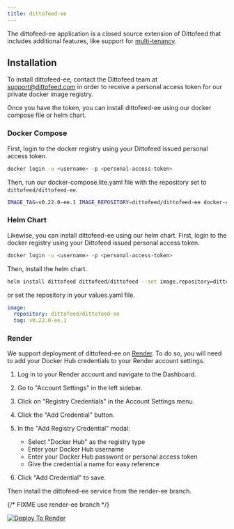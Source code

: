 ```yaml
---
title: dittofeed-ee
---
```


The dittofeed-ee application is a closed source extension of Dittofeed that includes additional features, like support for [multi-tenancy](/deployment/self-hosted/auth-modes/multi-tenant).

## Installation

To install dittofeed-ee, contact the Dittofeed team at [support@dittofeed.com](mailto:support@dittofeed.com) in order to receive a personal access token for our private docker image registry.

Once you have the token, you can install dittofeed-ee using our docker compose file or helm chart.

### Docker Compose

First, login to the docker registry using your Dittofeed issued personal access token.

```bash
docker login -u <username> -p <personal-access-token> 
```

Then, run our docker-compose.lite.yaml file with the repository set to `dittofeed/dittofeed-ee`.

```bash
IMAGE_TAG=v0.22.0-ee.1 IMAGE_REPOSITORY=dittofeed/dittofeed-ee docker-compose -f docker-compose.lite.yaml up -d
```

### Helm Chart

Likewise, you can install dittofeed-ee using our helm chart. First, login to the docker registry using your Dittofeed issued personal access token.

```bash
docker login -u <username> -p <personal-access-token> 
```

Then, install the helm chart.

```bash
helm install dittofeed dittofeed/dittofeed --set image.repository=dittofeed/dittofeed-ee --set image.tag=v0.22.0-ee.1
```

or set the repository in your values.yaml file.

```yaml
image:
  repository: dittofeed/dittofeed-ee
  tag: v0.22.0-ee.1
```

### Render

We support deployment of dittofeed-ee on [Render](https://render.com). To do so, you will need to add your Docker Hub credentials to your Render account settings.

1. Log in to your Render account and navigate to the Dashboard.

2. Go to "Account Settings" in the left sidebar.

3. Click on "Registry Credentials" in the Account Settings menu.

4. Click the "Add Credential" button.

5. In the "Add Registry Credential" modal:
   - Select "Docker Hub" as the registry type
   - Enter your Docker Hub username
   - Enter your Docker Hub password or personal access token
   - Give the credential a name for easy reference

6. Click "Add Credential" to save.

Then install the dittofeed-ee service from the render-ee branch.

{/* FIXME use render-ee branch */}

<a href="https://render.com/deploy?repo=https://github.com/dittofeed/dittofeed" target="_blank" rel="nofollow">
  <img src="https://render.com/images/deploy-to-render-button.svg" alt="Deploy To Render" />
</a>
